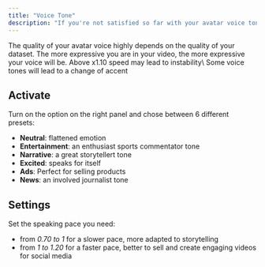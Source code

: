 ```yaml
---
title: "Voice Tone"
description: "If you're not satisfied so far with your avatar voice tone, you have the possibility to add an expressivity filter."
---
```


<Note>
  The quality of your avatar voice highly depends on the quality of your dataset. The more expressive you are in your video, the more expressive your voice will be.
</Note>

<Warning>
  Above x1.10 speed may lead to instability\
  Some voice tones will lead to a change of accent
</Warning>

## Activate

Turn on the option on the right panel and chose between 6 different presets:

- **Neutral**: flattened emotion
- **Entertainment**: an enthusiast sports commentator tone
- **Narrative**: a great storytellert tone
- **Excited**: speaks for itself
- **Ads**: Perfect for selling products
- **News**: an involved journalist tone

## Settings

Set the speaking pace you need:

- from _0.70 to 1_ for a slower pace, more adapted to storytelling
- from _1 to 1.20_ for a faster pace, better to sell and create engaging videos for social media